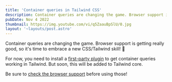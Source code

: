 ```yaml
---
title: 'Container queries in Tailwind CSS'
description: Container queries are changing the game. Browser support is getting really good, so it’s time to embrace a new CSS/Tailwind skill!
pubDate: Nov 4 2022
thumbnail: https://img.youtube.com/vi/q5ZaauBpSlU/0.jpg
layout: '~layouts/post.astro'
---
```



<IntroText>

Container queries are changing the game. Browser support is getting really good, so it's time to embrace a new CSS/Tailwind skill! 💅

</IntroText>

For now, you need to install a <a href="https://github.com/tailwindlabs/tailwindcss-container-queries">first-party plugin</a> to get container queries working in Tailwind. But soon, this will be added to Tailwind core.

Be sure to <a href="https://caniuse.com/css-container-queries">check the browser support</a> before using those!

<YouTubeVideo id="q5ZaauBpSlU" />
